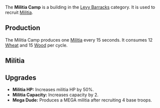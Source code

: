 {{Infobox building
| name = Militia Camp
| image = [[File:Militia_camp.png]]
| category = Levy Barracks
| cycle = 15s
| capacity = 3
| build_cost = 120 [[Wood]], 30 [[Wheat]], 30 [[Gold]]
| description = Recruits militia.
}}

The '''Militia Camp''' is a building in the [[Levy Barracks]] category. It is used to recruit [[Militia]].

== Production ==
The Militia Camp produces one [[Militia]] every 15 seconds. It consumes 12 [[Wheat]] and 15 [[Wood]] per cycle.

== Militia ==
{{Infobox unit
| name = Militia
| image = 
| type = Warrior
| hp = 140
| dps = 7
| trait = +2% to HP of Militias for each Militia on the battlefield.
}}

== Upgrades ==
* '''Militia HP:''' Increases militia HP by 50%.
* '''Militia Capacity:''' Increases capacity by 2.
* '''Mega Dude:''' Produces a MEGA militia after recruiting 4 base troops.